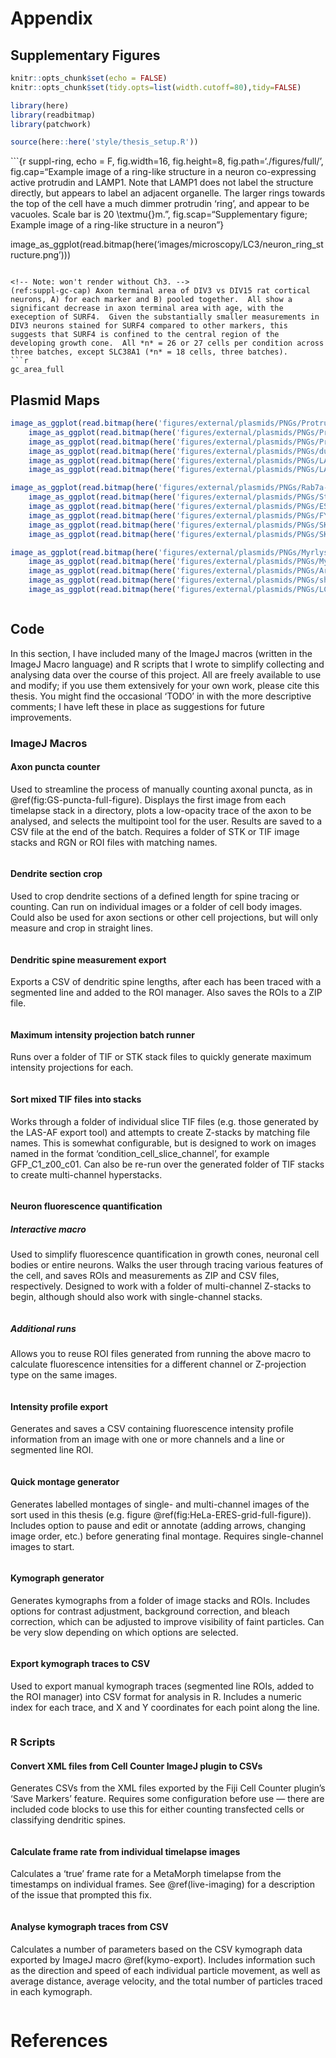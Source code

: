 ```{=latex}
\markboth{APPENDIX}{}
\setcounter{chapter}{5}
\setcounter{section}{0}
\setcounter{figure}{0}
```

# Appendix {.unnumbered #APPENDIX}

## Supplementary Figures {#SUPPLEMENT}

```r
knitr::opts_chunk$set(echo = FALSE)
knitr::opts_chunk$set(tidy.opts=list(width.cutoff=80),tidy=FALSE)
```

```r
library(here)
library(readbitmap)
library(patchwork)

source(here::here('style/thesis_setup.R'))
```


```{r suppl-ring, echo = F, fig.width=16, fig.height=8, fig.path='./figures/full/', fig.cap="Example image of a ring-like structure in a neuron co-expressing active protrudin and LAMP1.  Note that LAMP1 does not label the structure directly, but appears to label an adjacent organelle.  The larger rings towards the top of the cell have a much dimmer protrudin 'ring', and appear to be vacuoles.  Scale bar is 20 \\textmu{}m.", fig.scap="Supplementary figure; Example image of a ring-like structure in a neuron"}

image_as_ggplot(read.bitmap(here('images/microscopy/LC3/neuron_ring_structure.png')))
```

<!-- Note: won't render without Ch3. -->
(ref:suppl-gc-cap) Axon terminal area of DIV3 vs DIV15 rat cortical neurons, A) for each marker and B) pooled together.  All show a significant decrease in axon terminal area with age, with the exeception of SURF4.  Given the substantially smaller measurements in DIV3 neurons stained for SURF4 compared to other markers, this suggests that SURF4 is confined to the central region of the developing growth cone.  All *n* = 26 or 27 cells per condition across three batches, except SLC38A1 (*n* = 18 cells, three batches).
```r

gc_area_full
```



## Plasmid Maps {#plasmid-maps}

```r
image_as_ggplot(read.bitmap(here('figures/external/plasmids/PNGs/Protrudin-EGFP_SYN_map.html.png'))) +
	image_as_ggplot(read.bitmap(here('figures/external/plasmids/PNGs/Protrudin-EGFP_CAG_map.html.png'))) +
	image_as_ggplot(read.bitmap(here('figures/external/plasmids/PNGs/Protrudin-mCherry_SYN_map.html.png'))) +
	image_as_ggplot(read.bitmap(here('figures/external/plasmids/PNGs/dual-GFP_map.html.png'))) +
	image_as_ggplot(read.bitmap(here('figures/external/plasmids/PNGs/LAMP1-RFP_map.html.png'))) +
	image_as_ggplot(read.bitmap(here('figures/external/plasmids/PNGs/LAMP1-mNeonGreen_map.html.png'))) + plot_layout(ncol = 2)
```

```r
image_as_ggplot(read.bitmap(here('figures/external/plasmids/PNGs/Rab7a-mEmerald_map.html.png'))) +
	image_as_ggplot(read.bitmap(here('figures/external/plasmids/PNGs/St3Gal5-GFP_map.html.png'))) +
	image_as_ggplot(read.bitmap(here('figures/external/plasmids/PNGs/ESCargo-Crimson_map.html.png'))) +
	image_as_ggplot(read.bitmap(here('figures/external/plasmids/PNGs/FYCO1-EGFP_map.html.png'))) +
	image_as_ggplot(read.bitmap(here('figures/external/plasmids/PNGs/SKIP-GFP_map.html.png'))) +
	image_as_ggplot(read.bitmap(here('figures/external/plasmids/PNGs/SKIP-mNeonGreen_map.html.png'))) + plot_layout(ncol = 2)
```

```r
image_as_ggplot(read.bitmap(here('figures/external/plasmids/PNGs/Myrlysin-MYC_map.html.png'))) +
	image_as_ggplot(read.bitmap(here('figures/external/plasmids/PNGs/Myrlysin-EGFP_map.html.png'))) +
	image_as_ggplot(read.bitmap(here('figures/external/plasmids/PNGs/Arl8b-GFP_map.html.png'))) +
	image_as_ggplot(read.bitmap(here('figures/external/plasmids/PNGs/shRNA_map.html.png'))) +
	image_as_ggplot(read.bitmap(here('figures/external/plasmids/PNGs/LC3-RFP_map.html.png')))  + plot_layout(ncol = 2)



```


## Code {#CODE}

In this section, I have included many of the ImageJ macros (written in the ImageJ Macro language) and R scripts that I wrote to simplify collecting and analysing data over the course of this project.  All are freely available to use and modify; if you use them extensively for your own work, please cite this thesis.  You might find the occasional 'TODO' in with the more descriptive comments; I have left these in place as suggestions for future improvements.

### ImageJ Macros

#### Axon puncta counter
Used to streamline the process of manually counting axonal puncta, as in \@ref(fig:GS-puncta-full-figure).  Displays the first image from each timelapse stack in a directory, plots a low-opacity trace of the axon to be analysed, and selects the multipoint tool for the user.  Results are saved to a CSV file at the end of the batch.  Requires a folder of STK or TIF image stacks and RGN or ROI files with matching names. 
```Rcpp
```
#### Dendrite section crop {#dend-crop}
Used to crop dendrite sections of a defined length for spine tracing or counting.  Can run on individual images or a folder of cell body images.  Could also be used for axon sections or other cell projections, but will only measure and crop in straight lines.
```Rcpp
```
#### Dendritic spine measurement export
Exports a CSV of dendritic spine lengths, after each has been traced with a segmented line and added to the ROI manager.  Also saves the ROIs to a ZIP file.
```Rcpp
```
#### Maximum intensity projection batch runner
Runs over a folder of TIF or STK stack files to quickly generate maximum intensity projections for each.
```Rcpp
```
#### Sort mixed TIF files into stacks
Works through a folder of individual slice TIF files (e.g. those generated by the LAS-AF export tool) and attempts to create Z-stacks by matching file names.  This is somewhat configurable, but is designed to work on images named in the format 'condition_cell_slice_channel', for example GFP_C1_z00_c01.  Can also be re-run over the generated folder of TIF stacks to create multi-channel hyperstacks. 
```Rcpp
```
#### Neuron fluorescence quantification
##### Interactive macro {#fluor-quant}
Used to simplify fluorescence quantification in growth cones, neuronal cell bodies or entire neurons.  Walks the user through tracing various features of the cell, and saves ROIs and measurements as ZIP and CSV files, respectively.  Designed to work with a folder of multi-channel Z-stacks to begin, although should also work with single-channel stacks.
```Rcpp
```
##### Additional runs
Allows you to reuse ROI files generated from running the above macro to calculate fluorescence intensities for a different channel or Z-projection type on the same images.
```Rcpp
```
#### Intensity profile export
Generates and saves a CSV containing fluorescence intensity profile information from an image with one or more channels and a line or segmented line ROI.  
```Rcpp
```
#### Quick montage generator
Generates labelled montages of single- and multi-channel images of the sort used in this thesis (e.g. figure \@ref(fig:HeLa-ERES-grid-full-figure)).  Includes option to pause and edit or annotate (adding arrows, changing image order, etc.) before generating final montage.  Requires single-channel images to start. 
```Rcpp
```
#### Kymograph generator
Generates kymographs from a folder of image stacks and ROIs.  Includes options for contrast adjustment, background correction, and bleach correction, which can be adjusted to improve visibility of faint particles.  Can be very slow depending on which options are selected.
```Rcpp
```
#### Export kymograph traces to CSV {#kymo-export}
Used to export manual kymograph traces (segmented line ROIs, added to the ROI manager) into CSV format for analysis in R.  Includes a numeric index for each trace, and X and Y coordinates for each point along the line.
```Rcpp
```


### R Scripts

#### Convert XML files from Cell Counter ImageJ plugin to CSVs
Generates CSVs from the XML files exported by the Fiji Cell Counter plugin's 'Save Markers' feature.  Requires some configuration before use — there are included code blocks to use this for either counting transfected cells or classifying dendritic spines.
```r
```
#### Calculate frame rate from individual timelapse images {#timestamp-corr}
Calculates a 'true' frame rate for a MetaMorph timelapse from the timestamps on individual frames.  See \@ref(live-imaging) for a description of the issue that prompted this fix.
```r
```
#### Analyse kymograph traces from CSV
Calculates a number of parameters based on the CSV kymograph data exported by ImageJ macro \@ref(kymo-export).  Includes information such as the direction and speed of each individual particle movement, as well as average distance, average velocity, and the total number of particles traced in each kymograph.
```r
```

# References {.unnumbered #BIB}
```{=latex}
\markboth{REFERENCES}{}
```